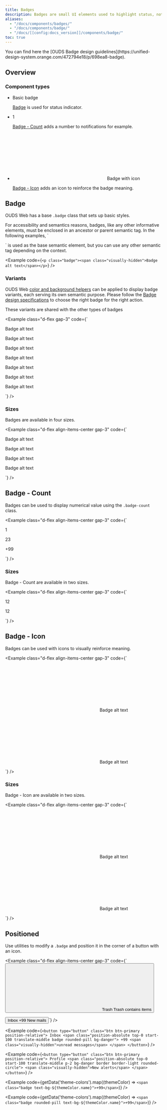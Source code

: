 ```yaml
---
title: Badges
description: Badges are small UI elements used to highlight status, notifications, or categorization within an interface. It is often displayed as a label or indicator with a distinct background color and text.
aliases:
  - "/docs/components/badges/"
  - "/docs/components/badge/"
  - "/docs/[[config:docs_version]]/components/badge/"
toc: true
---
```



<Callout type="info">
You can find here the [OUDS Badge design guidelines](https://unified-design-system.orange.com/472794e18/p/698ea8-badge).
</Callout>

## Overview

### Component types

<ul class="list-unstyled row row-cols-1 row-cols-sm-3">
  <li class="col">
    <div class="card position-relative h-100">
      <div class="card-top ratio ratio-16x9 bg-emphasized" aria-hidden="true">
        <div class="d-flex align-items-center justify-content-center" data-bs-theme="dark">
          <p class="badge text-bg-status-accent-emphasized">
            <span class="visually-hidden">Basic badge</span>
          </p>
        </div>
      </div>
      <div class="card-body border-default border-thin border-top"><a class="stretched-link" href="#badge">Badge</a> is used for status indicator.</div>
    </div>
  </li>
  <li class="col">
    <div class="card position-relative h-100">
      <div class="card-top ratio ratio-16x9 bg-emphasized" aria-hidden="true">
        <div class="d-flex align-items-center justify-content-center" data-bs-theme="dark">
          <p class="badge badge-count text-bg-status-accent-emphasized">1</p>
        </div>
      </div>
      <div class="card-body border-default border-thin border-top"><a class="stretched-link" href="#badge---count">Badge - Count</a> adds a number to notifications for example.</div>
    </div>
  </li>
  <li class="col">
    <div class="card position-relative h-100">
      <div class="card-top ratio ratio-16x9 bg-emphasized" aria-hidden="true">
        <div class="d-flex align-items-center justify-content-center" data-bs-theme="dark">
          <p class="badge text-bg-status-accent-emphasized">
            <svg aria-hidden="true">
              <use xlink:href={`/docs/${getConfig().docs_version}/assets/img/ouds-web-sprite.svg#heart-recommend`}/>
            </svg>
            <span class="visually-hidden">Badge with icon</span>
          </p>
        </div>
      </div>
      <div class="card-body border-default border-thin border-top"><a class="stretched-link" href="#badge---icon">Badge - Icon</a> adds an icon to reinforce the badge meaning.</div>
    </div>
  </li>
</ul>

## Badge

OUDS Web has a base `.badge` class that sets up basic styles.

<Callout type="info">
For accessibility and semantics reasons, badges, like any other informative elements, must be enclosed in an ancestor or parent semantic tag. In the following examples, `<p>` is used as the base semantic element, but you can use any other semantic tag depending on the context.
</Callout>

<Example code={`<p class="badge"><span class="visually-hidden">Badge alt text</span></p>`} />

### Variants

OUDS Web [color and background helpers]([[docsref:/helpers/color-background]]) can be applied to display badge variants, each serving its own semantic purpose. Please follow the [Badge design specifications](https://unified-design-system.orange.com/472794e18/p/698ea8-badge) to choose the right badge for the right action.

<Callout type="info">
  These variants are shared with the other types of badges
</Callout>

<Example class="d-flex gap-3" code={`<p class="badge"><span class="visually-hidden">Badge alt text</span></p>
  <p class="badge text-bg-status-accent-emphasized"><span class="visually-hidden">Badge alt text</span></p>
  <p class="badge text-bg-status-positive-emphasized"><span class="visually-hidden">Badge alt text</span></p>
  <p class="badge text-bg-status-info-emphasized"><span class="visually-hidden">Badge alt text</span></p>
  <p class="badge text-bg-status-warning-emphasized"><span class="visually-hidden">Badge alt text</span></p>
  <p class="badge text-bg-status-negative-emphasized"><span class="visually-hidden">Badge alt text</span></p>
  <p class="badge badge-disabled"><span class="visually-hidden">Badge alt text</span></p>`} />

### Sizes

Badges are available in four sizes.

<Example class="d-flex align-items-center gap-3" code={`
  <p class="badge badge-lg"><span class="visually-hidden">Badge alt text</span></p>
  <p class="badge"><span class="visually-hidden">Badge alt text</span></p>
  <p class="badge badge-sm"><span class="visually-hidden">Badge alt text</span></p>
  <p class="badge badge-xs"><span class="visually-hidden">Badge alt text</span></p>`} />

## Badge - Count

Badges can be used to display numerical value using the `.badge-count` class.

<Example class="d-flex align-items-center gap-3" code={`<p class="badge badge-count">1</p>
  <p class="badge badge-count text-bg-status-positive-emphasized">23</p>
  <p class="badge badge-count badge-disabled">+99</p>`} />

### Sizes

Badge - Count are available in two sizes.

<Example class="d-flex align-items-center gap-3" code={`
  <p class="badge badge-count badge-lg">12</p>
  <p class="badge badge-count">12</p>`} />

## Badge - Icon

Badges can be used with icons to visually reinforce meaning.

<Callout type="info" name="info-icons-svg-sprite" />

<Example class="d-flex align-items-center gap-3" code={`<p class="badge">
    <svg aria-hidden="true">
      <use xlink:href="/docs/${getConfig().docs_version}/assets/img/ouds-web-sprite.svg#heart-recommend"/>
    </svg>
    <span class="visually-hidden">Badge alt text</span>
  </p>
  <p class="badge text-bg-status-negative-emphasized">
    <svg aria-hidden="true">
      <use xlink:href="/docs/${getConfig().docs_version}/assets/img/ouds-web-sprite.svg#heart-recommend"/>
    </svg>
    <span class="visually-hidden">Badge alt text</span>
  </p>`} />

### Sizes

Badge - Icon are available in two sizes.

<Example class="d-flex align-items-center gap-3" code={`
  <p class="badge badge-lg">
    <svg aria-hidden="true">
      <use xlink:href="/docs/${getConfig().docs_version}/assets/img/ouds-web-sprite.svg#heart-recommend"/>
    </svg>
    <span class="visually-hidden">Badge alt text</span>
  </p>
  <p class="badge ">
    <svg aria-hidden="true">
      <use xlink:href="/docs/${getConfig().docs_version}/assets/img/ouds-web-sprite.svg#heart-recommend"/>
    </svg>
    <span class="visually-hidden">Badge alt text</span>
  </p>`} />

## Positioned

Use utilities to modify a `.badge` and position it in the corner of a button with an icon.

<Example class="d-flex align-items-center gap-3" code={`<button type="button" class="btn btn-icon btn-default position-relative">
    <svg aria-hidden="true">
      <use xlink:href="/docs/${getConfig().docs_version}/assets/img/ouds-web-sprite.svg#trash"/>
    </svg>
    <span class="visually-hidden">Trash</span>
    <span class="position-absolute top-0 start-100 translate-middle badge text-bg-status-negative-emphasized">
      <span class="visually-hidden">Trash contains items</span>
    </span>
  </button>

  <button type="button" class="btn btn-default position-relative ms-md">
    Inbox
    <span class="position-absolute top-0 start-100 translate-middle badge badge-count text-bg-status-info-emphasized">
      +99
      <span class="visually-hidden">New mails</span>
    </span>
  </button>`} />


<BootstrapCompatibility>

<Example code={`<button type="button" class="btn btn-primary position-relative">
  Inbox
  <span class="position-absolute top-0 start-100 translate-middle badge rounded-pill bg-danger">
    +99
    <span class="visually-hidden">unread messages</span>
  </span>
</button>`} />

<Example code={`<button type="button" class="btn btn-primary position-relative">
    Profile
    <span class="position-absolute top-0 start-100 translate-middle p-2 bg-danger border border-light rounded-circle">
      <span class="visually-hidden">New alerts</span>
    </span>
  </button>`} />

<Example code={getData('theme-colors').map((themeColor) => `<span class="badge text-bg-${themeColor.name}">+99</span>`)} />

<Example code={getData('theme-colors').map((themeColor) => `<span class="badge rounded-pill text-bg-${themeColor.name}">+99</span>`)} />

</BootstrapCompatibility>
